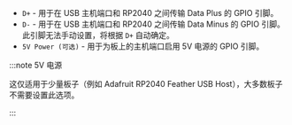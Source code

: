 - `D+` - 用于在 USB 主机端口和 RP2040 之间传输 Data Plus 的 GPIO 引脚。
- `D-` - 用于在 USB 主机端口和 RP2040 之间传输 Data Minus 的 GPIO 引脚。此引脚无法手动设置，将根据 `D+` 自动确定。
- `5V Power (可选)` - 用于为板上的主机端口启用 5V 电源的 GPIO 引脚。

:::note 5V 电源

这仅适用于少量板子（例如 Adafruit RP2040 Feather USB Host），大多数板子不需要设置此选项。

:::
